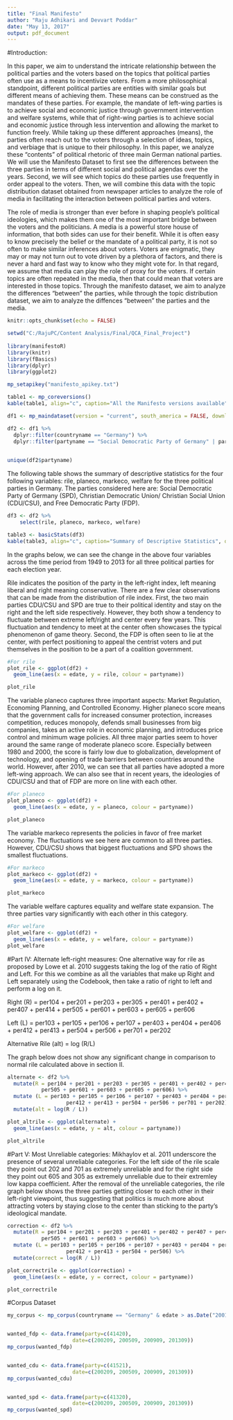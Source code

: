```yaml
---
title: "Final Manifesto"
author: "Raju Adhikari and Devvart Poddar"
date: "May 13, 2017"
output: pdf_document
---
```


#Introduction:

In this paper, we aim to understand the intricate relationship between the political parties and the voters based on the topics that political parties often use as a means to incentivize voters. From a more philosophical standpoint, different political parties are entities with similar goals but different means of achieving them. These means can be construed as the mandates of these parties. For example, the mandate of left-wing parties is to achieve social and economic justice through government intervention and welfare systems, while that of right-wing parties is to achieve social and economic justice through less intervention and allowing the market to function freely. While taking up these different approaches (means), the parties often reach out to the voters through a selection of ideas, topics, and verbiage that is unique to their philosophy. In this paper, we analyze these "contents" of political rhetoric of three main German national parties. We will use the Manifesto Dataset to first see the differences between the three parties in terms of different social and political agendas over the years. Second, we will see which topics do these parties use frequently in order appeal to the voters. Then, we will combine this data with the topic distribution dataset obtained from newspaper articles to analyze the role of media in facilitating the interaction between political parties and voters.

The role of media is stronger than ever before in shaping people's political ideologies, which makes them one of the most important bridge between the voters and the politicians. A media is a powerful store house of information, that both sides can use for their benefit. While it is often easy to know precisely the belief or the mandate of a political party, it is not so often to make similar inferences about voters. Voters are enigmatic, they may or may not turn out to vote driven by a plethora of factors, and there is never a hard and fast way to know who they might vote for. In that regard, we assume that media can play the role of proxy for the voters. If certain topics are often repeated in the media, then that could mean that voters are interested in those topics. Through the manifesto dataset, we aim to analyze the differences "between" the parties, while through the topic distribution dataset, we aim to analyze the diffences "between" the parties and the media.   

```r
knitr::opts_chunk$set(echo = FALSE)

setwd("C:/RajuPC/Content Analysis/Final/QCA_Final_Project")
  
library(manifestoR)
library(knitr)
library(fBasics)
library(dplyr)
library(ggplot2)

```

```r
mp_setapikey("manifesto_apikey.txt")

table1 <- mp_coreversions()
kable(table1, align="c", caption="All the Manifesto versions available")

```

```r
df1 <- mp_maindataset(version = "current", south_america = FALSE, download_format = NULL, apikey = NULL)

df2 <- df1 %>%
  dplyr::filter(countryname == "Germany") %>%
  dplyr::filter(partyname == "Social Democratic Party of Germany" | partyname == "Christian Democratic Union/Christian Social Union" | partyname == "Free Democratic Party")
 

unique(df2$partyname)

```

The following table shows the summary of descriptive statistics for the four following variables: rile, planeco, markeco, welfare for the three political parties in Germany. The parties considered here are: Social Democratic Party of Germany (SPD), Christian Democratic Union/ Christian Social Union (CDU/CSU), and Free Democratic Party (FDP).

```r
df3 <- df2 %>%
    select(rile, planeco, markeco, welfare)

table3 <- basicStats(df3)
kable(table3, align="c", caption="Summary of Descriptive Statistics", digits = 2)

```

In the graphs below, we can see the change in the above four variables across the time period from 1949 to 2013 for all three political parties for each election year. 

Rile indicates the position of the party in the left-right index, left meaning liberal and right meaning conservative. There are a few clear observations that can be made from the distribution of rile index. First, the two main parties CDU/CSU and SPD are true to their political identity and stay on the right and the left side respectively. However, they both show a tendency to fluctuate between extreme left/right and center every few years. This fluctuation and tendency to meet at the center often showcases the typical phenomenon of game theory. Second, the FDP is often seen to lie at the center, with perfect positioning to appeal the centrist voters and put themselves in the position to be a part of a coalition government.  

```r
#For rile
plot_rile <- ggplot(df2) +
  geom_line(aes(x = edate, y = rile, colour = partyname)) 

plot_rile
```

The variable planeco captures three important aspects: Market Regulation, Economing Planning, and Controlled Economy. Higher planeco score means that the government calls for increased consumer protection, increases competition, reduces monopoly, defends small businesses from big companies, takes an active role in economic planning, and introduces price control and minimum wage policies. All three major parties seem to hover around the same range of moderate planeco score. Especially between 1980 and 2000, the score is fairly low due to globalization, development of technology, and opening of trade barriers between countries around the world. However, after 2010, we can see that all parties have adopted a more left-wing approach. We can also see that in recent years, the ideologies of CDU/CSU and that of FDP are more on line with each other.

```r
#For planeco
plot_planeco <- ggplot(df2) +
  geom_line(aes(x = edate, y = planeco, colour = partyname)) 

plot_planeco
```
 
The variable markeco represents the policies in favor of free market economy. The fluctuations we see here are common to all three parties. However, CDU/CSU shows that biggest fluctuations and SPD shows the smallest fluctuations. 

```r
#For markeco
plot_markeco <- ggplot(df2) +
  geom_line(aes(x = edate, y = markeco, colour = partyname)) 

plot_markeco
```

The variable welfare captures equality and welfare state expansion. The three parties vary significantly with each other in this category. 

```r
#For welfare
plot_welfare <- ggplot(df2) +
  geom_line(aes(x = edate, y = welfare, colour = partyname))
plot_welfare
```


#Part IV: Alternate left-right measures:
One alternative way for rile as proposed by Lowe et al. 2010 suggests taking the log of the ratio of Right and Left. For this we combine as all the variables that make up Right and Left separately using the Codebook, then take a ratio of right to left and perform a log on it.

Right (R) = per104 + per201 + per203 + per305 + per401 + per402 + per407 + per414 + per505 + per601 + per603 + per605 + per606

Left (L) = per103 + per105 + per106 + per107 + per403 + per404 + per406 + per412 + per413 + per504 + per506 + per701 + per202

Alternative Rile (alt) = log (R/L)

The graph below does not show any significant change in comparison to normal rile calculated above in section II.
```r
alternate <- df2 %>%
  mutate(R = per104 + per201 + per203 + per305 + per401 + per402 + per407 + per414 + 
           per505 + per601 + per603 + per605 + per606) %>%
  mutate (L = per103 + per105 + per106 + per107 + per403 + per404 + per406 + 
                   per412 + per413 + per504 + per506 + per701 + per202) %>%
  mutate(alt = log(R / L))
```

```r

plot_altrile <- ggplot(alternate) +
  geom_line(aes(x = edate, y = alt, colour = partyname)) 

plot_altrile

```

#Part V: Most Unreliable categories:
Mikhaylov et al. 2011 underscore the presence of several unreliable categories. For the left side of the rile scale they point out 202 and 701 as extremely unreliable and for the right side they point out 605 and 305 as extremely unreliable due to their extremley low kappa coefficient. After the removal of the unreliable categories, the rile graph below shows the three parties getting closer to each other in their left-right viewpoint, thus suggesting that politics is much more about attracting voters by staying close to the center than sticking to the party's ideological mandate.

```r
correction <- df2 %>%
  mutate(R = per104 + per201 + per203 + per401 + per402 + per407 + per414 + 
           per505 + per601 + per603 + per606) %>%
  mutate (L = per103 + per105 + per106 + per107 + per403 + per404 + per406 + 
                   per412 + per413 + per504 + per506) %>%
  mutate(correct = log(R / L))
```

```r

plot_correctrile <- ggplot(correction) +
  geom_line(aes(x = edate, y = correct, colour = partyname)) 

plot_correctrile

```

#Corpus Dataset

```r
my_corpus <- mp_corpus(countryname == "Germany" & edate > as.Date("2001-01-01"))


wanted_fdp <- data.frame(party=c(41420),
                     date=c(200209, 200509, 200909, 201309))
mp_corpus(wanted_fdp)


wanted_cdu <- data.frame(party=c(41521),
                     date=c(200209, 200509, 200909, 201309))
mp_corpus(wanted_cdu)


wanted_spd <- data.frame(party=c(41320),
                     date=c(200209, 200509, 200909, 201309))
mp_corpus(wanted_spd)

```


